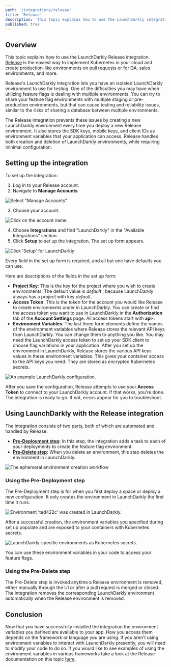 ```yaml
---
path: '/integrations/release'
title: 'Release'
description: 'This topic explains how to use the LaunchDarkly integration on Release. Release is the easiest way to implement kubernetes in your cloud and create production-like environments on pull requests or for QA, sales environments, and more.'
published: true
---
```


## Overview 

This topic explains how to use the LaunchDarkly Release integration.  [Release](https://releaseapp.io) is the easiest way to implement Kubernetes in your cloud and create production-like environments on pull requests or for QA, sales environments, and more.

Release's LaunchDarkly integration lets you have an isolated LaunchDarkly environment to use for testing. One of the difficulties you may have when utilizing feature flags is dealing with multiple environments. You can try to share your feature flag environments with multiple staging or pre-production environments, but that can cause testing and reliability issues, similar to the risks of sharing a database between multiple environments.

The Release integration prevents these issues by creating a new LaunchDarkly environment every time you deploy a new Release environment. It also stores the SDK keys, mobile keys, and client IDs as environment variables that your application can access. Release handles both creation and deletion of LaunchDarkly environments, while requiring minimal configuration.

## Setting up the integration

To set up the integration:

1. Log in to your Release account.
2. Navigate to **Manage Accounts** 
 
 ![Select "Manage Accounts"](../../images/release-select-manage-accounts.png)

3. Choose your account. 

 ![Click on the account name.](../../images/release-select-account-to-manage.png)

4. Choose **Integrations** and find "LaunchDarkly" in the "Available Integrations" section. 
5. Click **Setup** to set up the integration. The set up form appears.

 ![Click &apos;Setup&apos; for LaunchDarkly](../../images/release-manage-integrations.png)


Every field in the set up form is required, and all but one have defaults you can use. 

Here are descriptions of the fields in the set up form:

* **Project Key**: This is the key for the project where you wish to create environments. The default value is _default_ , because LaunchDarkly always has a project with key _default_.
* **Access Token**: This is the token for the account you would like Release to create environments under in LaunchDarkly. You can create or find the access token you want to use in LaunchDarkly in the **Authorization** tab of the **Account Settings** page. All access tokens start with **api-**.
* **Environment Variables**: The last three form elements define the names of the environment variables where Release stores the relevant API keys from LaunchDarkly. You can change them to anything you like. You may need the LaunchDarkly access token to set up your SDK client to choose flag variations in your application. After you set up the environment in LaunchDarkly, Release stores the various API keys values in these environment variables. This gives your container access to the API keys you need. They are stored as encrypted Kubernetes secrets.

![An example LaunchDarkly configuration.](../../images/release-setup-ld-integration.png)

After you save the configuration, Release attempts to use your **Access Token** to connect to your LaunchDarkly account. If that works, you're done. The integration is ready to go. If not, errors appear for you to troubleshoot.

## Using LaunchDarkly with the Release integration

The integration consists of two parts, both of which are automated and handled by Release.

* **[Pre-Deployment step](#using-the-pre---deployment-step):** In this step, the integration adds a task to each of your deployments to create the feature flag environment.
* **[Pre-Delete step](#using-the-pre---delete-step):** When you delete an environment, this step deletes the environment in LaunchDarkly.

![The ephemeral environment creation workflow](../../images/release-ld-integration-workflow.png)

### Using the Pre-Deployment step

The Pre-Deployment step is for when you first deploy a space or deploy a new configuration. It only creates the environment in LaunchDarkly the first time it runs.

![Environment &apos;ted422c&apos; was created in LaunchDarkly.](../../images/release-pre-deployment-step.png)

After a successful creation, the environment variables you specified during set up populate and are exposed to your containers with Kubernetes secrets.

![LaunchDarkly-specific environments as Kubernetes secrets.](../../images/release-ld-envs.png)

You can use these environment variables in your code to access your feature flags. 

### Using the Pre-Delete step

The Pre-Delete step is invoked anytime a Release environment is removed, either manually through the UI or after a pull request is merged or closed. The integration removes the corresponding LaunchDarkly environment automatically when the Release environment is removed.

## Conclusion

Now that you have successfully installed the integration the environment variables you defined are available to your app.  How you access them depends on the framework or language you are using.  If you aren't using environment variables to interact with LaunchDarkly presently, you will need to modify your code to do so.  If you would like to see examples of using the environment variables in various frameworks take a look at the Release documentation on this topic [here](https://docs.releaseapp.io/integrations/integrations-overview/launchdarkly-integration#examples).
